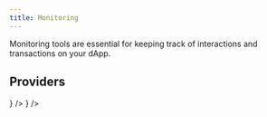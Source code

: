 ```yaml
---
title: Monitoring
---
```



Monitoring tools are essential for keeping track of interactions and transactions on your dApp.

## Providers

<Cards>
  <Card
    title="Tenderly Alerts"
    href="https://docs.tenderly.co/alerts/intro-to-alerts?mtm_campaign=ext-docs&mtm_kwd=metis"
    external
    icon={<LineChart />}
  />
  <Card
    title="Tenderly Web3 Actions"
    href="https://docs.tenderly.co/web3-actions/intro-to-web3-actions?mtm_campaign=ext-docs&mtm_kwd=metis"
    external
    icon={<LineChart />}
  />
</Cards>
